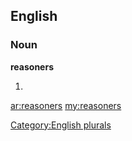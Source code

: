 ==English==

===Noun===
'''reasoners'''

# {{plural of|[[reasoner]]}}

[[Category:English plurals]]

[[ar:reasoners]]
[[my:reasoners]]
